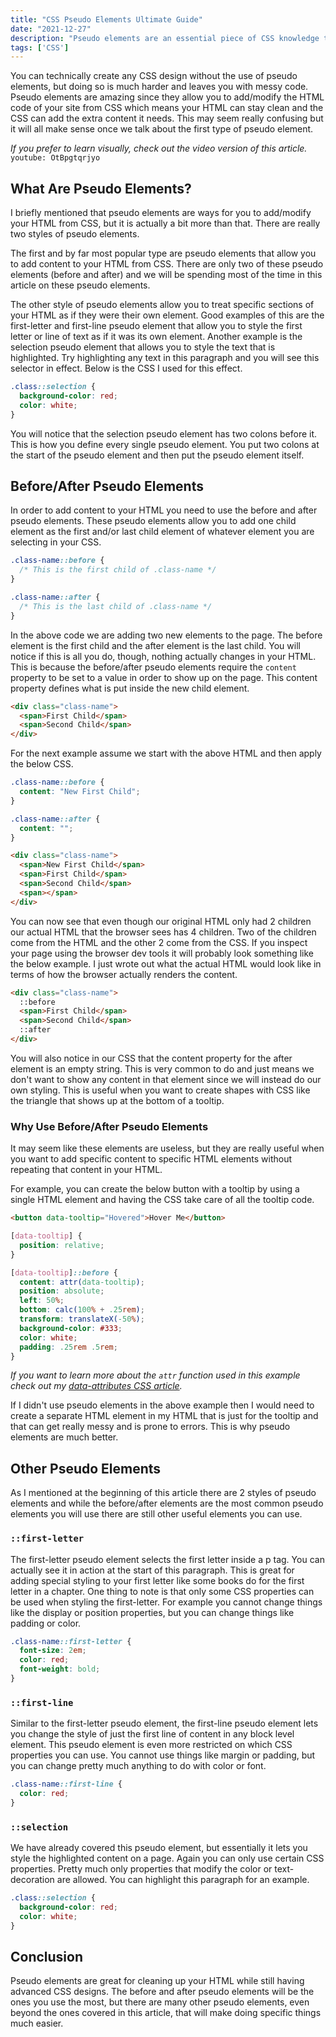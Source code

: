 ```yaml
---
title: "CSS Pseudo Elements Ultimate Guide"
date: "2021-12-27"
description: "Pseudo elements are an essential piece of CSS knowledge that you need to understand in order to create advanced designs."
tags: ['CSS']
---
```



You can technically create any CSS design without the use of pseudo elements, but doing so is much harder and leaves you with messy code. Pseudo elements are amazing since they allow you to add/modify the HTML code of your site from CSS which means your HTML can stay clean and the CSS can add the extra content it needs. This may seem really confusing but it will all make sense once we talk about the first type of pseudo element.

*If you prefer to learn visually, check out the video version of this article.*
`youtube: OtBpgtqrjyo`

## What Are Pseudo Elements?

I briefly mentioned that pseudo elements are ways for you to add/modify your HTML from CSS, but it is actually a bit more than that. There are really two styles of pseudo elements.

The first and by far most popular type are pseudo elements that allow you to add content to your HTML from CSS. There are only two of these pseudo elements (before and after) and we will be spending most of the time in this article on these pseudo elements.

<Selection>
  The other style of pseudo elements allow you to treat specific sections of your HTML as if they were their own element. Good examples of this are the first-letter and first-line pseudo element that allow you to style the first letter or line of text as if it was its own element. Another example is the selection pseudo element that allows you to style the text that is highlighted. Try highlighting any text in this paragraph and you will see this selector in effect. Below is the CSS I used for this effect.
</Selection>

```css
.class::selection {
  background-color: red;
  color: white;
}
```
You will notice that the selection pseudo element has two colons before it. This is how you define every single pseudo element. You put two colons at the start of the pseudo element and then put the pseudo element itself.


## Before/After Pseudo Elements

In order to add content to your HTML you need to use the before and after pseudo elements. These pseudo elements allow you to add one child element as the first and/or last child element of whatever element you are selecting in your CSS.
```css
.class-name::before {
  /* This is the first child of .class-name */
}

.class-name::after {
  /* This is the last child of .class-name */
}
```
In the above code we are adding two new elements to the page. The before element is the first child and the after element is the last child. You will notice if this is all you do, though, nothing actually changes in your HTML. This is because the before/after pseudo elements require the `content` property to be set to a value in order to show up on the page. This content property defines what is put inside the new child element.
```html
<div class="class-name">
  <span>First Child</span>
  <span>Second Child</span>
</div>
```
For the next example assume we start with the above HTML and then apply the below CSS.
```css
.class-name::before {
  content: "New First Child";
}

.class-name::after {
  content: "";
}
```
```html
<div class="class-name">
  <span>New First Child</span>
  <span>First Child</span>
  <span>Second Child</span>
  <span></span>
</div>
```
You can now see that even though our original HTML only had 2 children our actual HTML that the browser sees has 4 children. Two of the children come from the HTML and the other 2 come from the CSS. If you inspect your page using the browser dev tools it will probably look something like the below example. I just wrote out what the actual HTML would look like in terms of how the browser actually renders the content.
```html
<div class="class-name">
  ::before
  <span>First Child</span>
  <span>Second Child</span>
  ::after
</div>
```
You will also notice in our CSS that the content property for the after element is an empty string. This is very common to do and just means we don't want to show any content in that element since we will instead do our own styling. This is useful when you want to create shapes with CSS like the triangle that shows up at the bottom of a tooltip.

### Why Use Before/After Pseudo Elements

It may seem like these elements are useless, but they are really useful when you want to add specific content to specific HTML elements without repeating that content in your HTML.

For example, you can create the below button with a tooltip by using a single HTML element and having the CSS take care of all the tooltip code.

<Tooltip />

```html
<button data-tooltip="Hovered">Hover Me</button>
```
```css
[data-tooltip] {
  position: relative;
}

[data-tooltip]::before {
  content: attr(data-tooltip);
  position: absolute;
  left: 50%;
  bottom: calc(100% + .25rem);
  transform: translateX(-50%);
  background-color: #333;
  color: white;
  padding: .25rem .5rem;
}
```
*If you want to learn more about the `attr` function used in this example check out my [data-attributes CSS article](/2019-10/use-data-attributes-in-css).*

If I didn't use pseudo elements in the above example then I would need to create a separate HTML element in my HTML that is just for the tooltip and that can get really messy and is prone to errors. This is why pseudo elements are much better.

## Other Pseudo Elements

As I mentioned at the beginning of this article there are 2 styles of pseudo elements and while the before/after elements are the most common pseudo elements you will use there are still other useful elements you can use.

### `::first-letter`

<FirstLetter>
  The first-letter pseudo element selects the first letter inside a p tag. You can actually see it in action at the start of this paragraph. This is great for adding special styling to your first letter like some books do for the first letter in a chapter. One thing to note is that only some CSS properties can be used when styling the first-letter. For example you cannot change things like the display or position properties, but you can change things like padding or color.
</FirstLetter>

```css
.class-name::first-letter {
  font-size: 2em;
  color: red;
  font-weight: bold;
}
```

### `::first-line`

<FirstLine>
  Similar to the first-letter pseudo element, the first-line pseudo element lets you change the style of just the first line of content in any block level element. This pseudo element is even more restricted on which CSS properties you can use. You cannot use things like margin or padding, but you can change pretty much anything to do with color or font.
</FirstLine>

```css
.class-name::first-line {
  color: red;
}
```

### `::selection`

<Selection>
  We have already covered this pseudo element, but essentially it lets you style the highlighted content on a page. Again you can only use certain CSS properties. Pretty much only properties that modify the color or text-decoration are allowed. You can highlight this paragraph for an example.
</Selection>

```css
.class::selection {
  background-color: red;
  color: white;
}
```

## Conclusion

Pseudo elements are great for cleaning up your HTML while still having advanced CSS designs. The before and after pseudo elements will be the ones you use the most, but there are many other pseudo elements, even beyond the ones covered in this article, that will make doing specific things much easier.